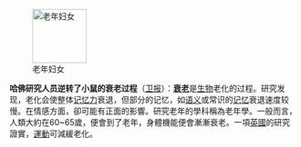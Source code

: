 [[File:Elderly Woman, B&W image by Chalmers Butterfield.jpg|95px|left|老年妇女]]

'''哈佛研究人员逆转了小鼠的衰老过程'''（[http://www.guardian.co.uk/science/2010/nov/28/scientists-reverse-ageing-mice-humans 卫报]）：'''[[衰老]]'''是[[生物]]老化的过程。研究发现，老化会使整体[[记忆力]]衰退，但部分的记忆，如[[语义]]或常识的[[记忆]]衰退速度较慢。在情感方面，卻可能有正面的影響。研究老年的學科稱為老年學。一般而言，人類大約在60~65歲，便會到了老年，身體機能便會漸漸衰老。一項[[英國]]的研究證實，[[體育|運動]]可減緩老化。